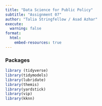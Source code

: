 ```yaml
---
title: "Data Science for Public Policy"
subtitle: "Assignment 07"
author: "Talia Stringfellow / Asad Azhar"
execute:
  warning: false
format:
  html:
    embed-resources: true
---
```


### Packages

```r
library (tidyverse)
library(tidymodels)
library(lubridate)
library(themis)
library(yardstick)
library(vip)
library(kknn)
```



```r

```
